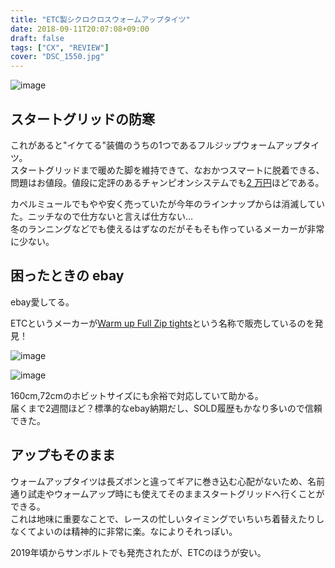 ---
title: "ETC製シクロクロスウォームアップタイツ"
date: 2018-09-11T20:07:08+09:00
draft: false
tags: ["CX", "REVIEW"]
cover: "DSC_1550.jpg"
---

![image](./DSC_1550.jpg)

## スタートグリッドの防寒

これがあると"イケてる"装備のうちの1つであるフルジップウォームアップタイツ。  
スタートグリッドまで暖めた脚を維持できて、なおかつスマートに脱着できる、問題はお値段。値段に定評のあるチャンピオンシステムでも[2 万円](https://champ-sys.jp/collections/%E3%82%BF%E3%82%A4%E3%83%84-%E3%83%8B%E3%83%83%E3%82%AB%E3%83%BC/products/%E3%82%B7%E3%82%AF%E3%83%AD%E3%82%AF%E3%83%AD%E3%82%B9%E3%82%A6%E3%82%A9%E3%83%BC%E3%83%A0%E3%82%A2%E3%83%83%E3%83%97%E3%83%91%E3%83%B3%E3%83%84)ほどである。

カペルミュールでもやや安く売っていたが今年のラインナップからは消滅していた。ニッチなので仕方ないと言えば仕方ない…  
冬のランニングなどでも使えるはずなのだがそもそも作っているメーカーが非常に少ない。

## 困ったときの ebay

ebay愛してる。

ETCというメーカーが[Warm up Full Zip tights](https://www.ebay.com/sch/177854/i.html?_from=R40&_nkw=ETC+tights&_sop=15)という名称で販売しているのを発見！

![image](./s-l1600.jpg)

![image](./s-l1600_2.jpg)

160cm,72cmのホビットサイズにも余裕で対応していて助かる。  
届くまで2週間ほど？標準的なebay納期だし、SOLD履歴もかなり多いので信頼できた。

## アップもそのまま

ウォームアップタイツは長ズボンと違ってギアに巻き込む心配がないため、名前通り試走やウォームアップ時にも使えてそのままスタートグリッドへ行くことができる。  
これは地味に重要なことで、レースの忙しいタイミングでいちいち着替えたりしなくてよいのは精神的に非常に楽。なによりそれっぽい。

2019年頃からサンボルトでも発売されたが、ETCのほうが安い。

<LinkBox url="https://www.ebay.com/itm/265294065190" />
